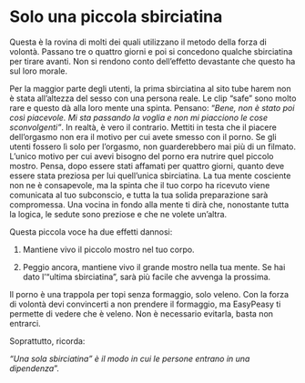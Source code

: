 # Solo una piccola sbirciatina

Questa è la rovina di molti dei quali utilizzano il metodo della forza di volontà. Passano tre o quattro giorni e poi si concedono qualche sbirciatina per tirare avanti. Non si rendono conto dell'effetto devastante che questo ha sul loro morale.

Per la maggior parte degli utenti, la prima sbirciatina al sito tube harem non è stata all'altezza del sesso con una persona reale. Le clip "safe" sono molto rare e questo dà alla loro mente una spinta. Pensano: "*Bene, non è stato poi così piacevole. Mi sta passando la voglia e non mi piacciono le cose sconvolgenti"*. In realtà, è vero il contrario. Mettiti in testa che il piacere dell'orgasmo non era il motivo per cui avete smesso con il porno. Se gli utenti fossero lì solo per l'orgasmo, non guarderebbero mai più di un filmato. L'unico motivo per cui avevi bisogno del porno era nutrire quel piccolo mostro. Pensa, dopo essere stati affamati per quattro giorni, quanto deve essere stata preziosa per lui quell'unica sbirciatina. La tua mente cosciente non ne è consapevole, ma la spinta che il tuo corpo ha ricevuto viene comunicata al tuo subconscio, e tutta la tua solida preparazione sarà compromessa. Una vocina in fondo alla mente ti dirà che, nonostante tutta la logica, le sedute sono preziose e che ne volete un'altra.

Questa piccola voce ha due effetti dannosi:

1.  Mantiene vivo il piccolo mostro nel tuo corpo.

2.  Peggio ancora, mantiene vivo il grande mostro nella tua mente. Se hai dato l'"ultima sbirciatina", sarà più facile che avvenga la prossima.

Il porno è una trappola per topi senza formaggio, solo veleno. Con la forza di volontà devi convincerti a non prendere il formaggio, ma EasyPeasy ti permette di vedere che è veleno. Non è necessario evitarla, basta non entrarci.

Soprattutto, ricorda:

*"Una sola sbirciatina" è il modo in cui le persone entrano in una dipendenza*".

